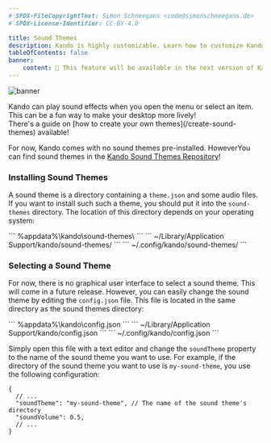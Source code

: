 ```yaml
---
# SPDX-FileCopyrightText: Simon Schneegans <code@simonschneegans.de>
# SPDX-License-Identifier: CC-BY-4.0

title: Sound Themes
description: Kando is highly customizable. Learn how to customize Kando to fit your needs.
tableOfContents: false
banner:
    content: 🚧 This feature will be available in the next version of Kando! 🚧
---
```



![banner](../../assets/banner09.png)

<Intro>
Kando can play sound effects when you open the menu or select an item.
This can be a fun way to make your desktop more lively!
</Intro>

<Aside type="tip" title="Do you want to create your own sound themes?">
There's a guide on  [how to create your own themes](/create-sound-themes) available!
</Aside>

For now, Kando comes with no sound themes pre-installed.
HoweverYou can find sound themes in the [Kando Sound Themes Repository](https://github.com/kando-menu/sound-themes)!

### <Icon name="solar:cloud-download-bold-duotone" class="inline-icon" /> Installing Sound Themes

A sound theme is a directory containing a `theme.json` and some audio files.
If you want to install such such a theme, you should put it into the `sound-themes` directory.
The location of this directory depends on your operating system:

<Tabs>
  <TabItem label="Windows" icon="seti:windows">
    ```
    %appdata%\kando\sound-themes\
    ```
  </TabItem>
  <TabItem label="macOS" icon="apple">
    ```
    ~/Library/Application Support/kando/sound-themes/
    ```
  </TabItem>
  <TabItem label="Linux" icon="linux">
    ```
    ~/.config/kando/sound-themes/
    ```
  </TabItem>
</Tabs>


### <Icon name="solar:headphones-square-sound-bold-duotone" class="inline-icon" /> Selecting a Sound Theme

For now, there is no graphical user interface to select a sound theme.
This will come in a future release.
However, you can easily change the sound theme by editing the `config.json` file.
This file is located in the same directory as the sound themes directory:

<Tabs>
  <TabItem label="Windows" icon="seti:windows">
    ```
    %appdata%\kando\config.json
    ```
  </TabItem>
  <TabItem label="macOS" icon="apple">
    ```
    ~/Library/Application Support/kando/config.json
    ```
  </TabItem>
  <TabItem label="Linux" icon="linux">
    ```
    ~/.config/kando/config.json
    ```
  </TabItem>
</Tabs>

Simply open this file with a text editor and change the `soundTheme` property to the name of the sound theme you want to use.
For example, if the directory of the sound theme you want to use is `my-sound-theme`, you use the following configuration:

```json5 title="config.json" {3-4}
{
  // ...
  "soundTheme": "my-sound-theme", // The name of the sound theme's directory
  "soundVolume": 0.5,
  // ...
}
```